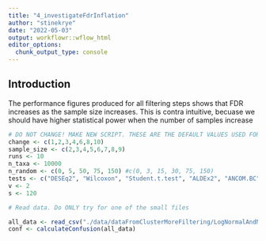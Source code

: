 ---
title: "4_investigateFdrInflation"
author: "stinekrye"
date: "2022-05-03"
output: workflowr::wflow_html
editor_options:
  chunk_output_type: console
---

## Introduction
The performance figures produced for all filtering steps shows that FDR increases as the sample size increases. This is contra intuitive, becuase we should have higher statistical power when the number of samples increase

```{r Define variables}

# DO NOT CHANGE! MAKE NEW SCRIPT. THESE ARE THE DEFAULT VALUES USED FOR ALL RUNS IN THE FOLDERdataFromClusterMoreFiltering
change <- c(1,2,3,4,6,8,10)
sample_size <- c(2,3,4,5,6,7,8,9)
runs <- 10
n_taxa <- 10000
n_random <- c(0, 5, 50, 75, 150) #c(0, 3, 15, 30, 75, 150)
tests <- c("DESEq2", "Wilcoxon", "Student.t.test", "ALDEx2", "ANCOM.BC") #"DESEq2", "Wilcoxon", "Student.t.test", "ALDEx2", "ANCOM.BC"
v <- 2
s <- 120
```

```{r}
# Read data. Do ONLY try for one of the small files

all_data <- read_csv("./data/dataFromClusterMoreFiltering/LogNormalAndNegBinom3#preThresh(0.75).csv")
conf <- calculateConfusion(all_data)
```

